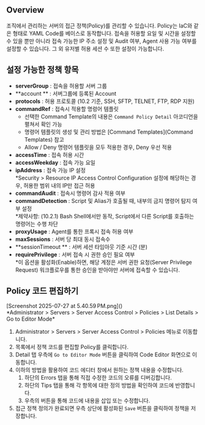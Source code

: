 ## Overview

조직에서 관리하는 서버의 접근 정책(Policy)를 관리할 수 있습니다. Policy는 IaC와 같은 형태로 YAML Code를 베이스로 동작합니다. 접속을 허용할 요일 및 시간을 설정할 수 있을 뿐만 아니라 접속 가능한 IP 주소 설정 및 Audit 여부, Agent 사용 가능 여부를 설정할 수 있습니다. 그 외 유저별 허용 세션 수 또한 설정이 가능합니다.


## 설정 가능한 정책 항목

*  **serverGroup**  : 접속을 허용할 서버 그룹
*  **account ** : 서버그룹에 등록된 Account
*  **protocols**  : 허용 프로토콜 (10.2 기준, SSH, SFTP, TELNET, FTP, RDP 지원)
*  **commandRef**  : 접속시 적용할 명령어 템플릿
    * 선택한 Command Template의 내용은 `Command Policy Detail` 아코디언을 펼쳐서 확인 가능
    * 명령어 템플릿의 생성 및 관리 방법은 [Command Templates](Command Templates) 참고
    * Allow / Deny 명령어 템플릿을 모두 적용한 경우, Deny 우선 적용
*  **accessTime**  : 접속 허용 시간
*  **accessWeekday**  : 접속 가능 요일
*  **ipAddress**  : 접속 가능 IP 설정<br/>*Security &gt; Resource IP Access Control Configuration 설정에 해당하는 경우, 허용한 범위 내의 IP만 접근 허용
*  **commandAudit**  : 접속시 명령어 감사 적용 여부
*  **commandDetection**  : Script 및 Alias가 호출될 때, 내부의 금지 명령어 탐지 여부 설정<br/>*제약사항: (10.2.1) Bash Shell에서만 동작, Script에서 다른 Script를 호출하는 명령어는 수행 차단
*  **proxyUsage**  : Agent를 통한 프록시 접속 허용 여부
*  **maxSessions**  : 서버 당 최대 동시 접속수
*  **sessionTimeout ** : 서버 세션 타임아웃 기준 시간 (분)
*  **requirePrivilege** : 서버 접속 시 권한 승인 필요 여부<br/>*이 옵션을 활성화(Enable)하면, 해당 계정은 서버 권한 요청(Server Privilege Request) 워크플로우를 통한 승인을 받아야만 서버에 접속할 수 있습니다.


## Policy 코드 편집하기

<p align="center">
<div>[Screenshot 2025-07-27 at 5.40.59 PM.png]()</div>
*Administrator &gt; Servers &gt; Server Access Control &gt; Policies &gt; List Details &gt; Go to Editor Mode*
</p>

1. Administrator &gt; Servers &gt; Server Access Control &gt; Policies 메뉴로 이동합니다.
2. 목록에서 정책 코드를 편집할 Policy를 클릭합니다.
3. Detail 탭 우측에 `Go to Editor Mode` 버튼을 클릭하여 Code Editor 화면으로 이동합니다.
4. 이하의 방법을 활용하여 코드 에디터 창에서 원하는 정책 내용을 수정합니다.
    1. 하단의 Errors 탭을 통해 직접 수정한 코드의 오류를 디버깅합니다.
    2. 하단의 Tips 탭을 통해 각 항목에 대한 정의 방법을 확인하여 코드에 반영합니다.
    3. 우측의 버튼을 통해 코드에 내용을 삽입 또는 수정합니다.
5. 접근 정책 정의가 완료되면 우측 상단에 활성화된 `Save` 버튼을 클릭하여 정책을 저장합니다.
